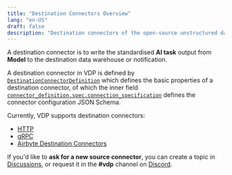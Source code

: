```yaml
---
title: "Destination Connectors Overview"
lang: "en-US"
draft: false
description: "Destination connectors of the open-source unstructured data ETL tool VDP https://github.com/instill-ai/vdp"
---
```


A destination connector is to write the standardised **AI task** output from **Model** to the destination data warehouse or notification.

A destination connector in VDP is defined by [`DestinationConnectorDefinition`](https://github.com/instill-ai/protobufs/blob/main/vdp/connector/v1alpha/connector_definition.proto#L126-L149)
which defines the basic properties of a destination connector, of which the inner field [`connector_definition.spec.connection_specification`](https://github.com/instill-ai/protobufs/blob/main/vdp/connector/v1alpha/spec.proto#L43-L45)
defines the connector configuration JSON Schema.

Currently, VDP supports destination connectors:

- [HTTP](/docs/destination-connectors/http)
- [gRPC](/docs/destination-connectors/grpc)
- [Airbyte Destination Connectors](/docs/destination-connectors/airbyte)

If you'd like to **ask for a new source connector**, you can create a topic in [Discussions](https://github.com/instill-ai/vdp/discussions), or request it in the **#vdp** channel on [Discord](https://discord.gg/sevxWsqpGh).
